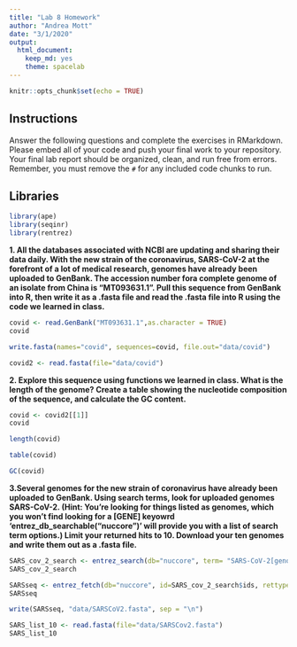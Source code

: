 ```yaml
---
title: "Lab 8 Homework"
author: "Andrea Mott"
date: "3/1/2020"
output:
  html_document: 
    keep_md: yes
    theme: spacelab
---
```


```r
knitr::opts_chunk$set(echo = TRUE)
```

## Instructions
Answer the following questions and complete the exercises in RMarkdown. Please embed all of your code and push your final work to your repository. Your final lab report should be organized, clean, and run free from errors. Remember, you must remove the `#` for any included code chunks to run.  

## Libraries

```r
library(ape)
library(seqinr)
library(rentrez)
```

**1. All the databases associated with NCBI are updating and sharing their data daily. With the new strain of the coronavirus, SARS-CoV-2 at the forefront of a lot of medical research, genomes have already been uploaded to GenBank. The accession number fora complete genome of an isolate from China is "MT093631.1". Pull this sequence from GenBank into R, then write it as a .fasta file and read the .fasta file into R using the code we learned in class.**
```r
covid <- read.GenBank("MT093631.1",as.character = TRUE)
covid
```

```r
write.fasta(names="covid", sequences=covid, file.out="data/covid")
```

```r
covid2 <- read.fasta(file="data/covid")
```


**2. Explore this sequence using functions we learned in class. What is the length of the genome? Create a table showing the nucleotide composition of the sequence, and calculate the GC content.**
```r
covid <- covid2[[1]]
covid
```

```r
length(covid)
```

```r
table(covid)
```

```r
GC(covid)
```

**3.Several genomes for the new strain of coronavirus have already been uploaded to GenBank. Using search terms, look for uploaded genomes SARS-CoV-2. (Hint: You're looking for things listed as genomes, which you won't find looking for a [GENE] keyowrd 'entrez_db_searchable("nuccore")' will provide you with a list of search term options.) Limit your returned hits to 10. Download your ten genomes and write them out as a .fasta file.**
```r
SARS_cov_2_search <- entrez_search(db="nuccore", term= "SARS-CoV-2[genome]", retmax=10)
SARS_cov_2_search
```

```r
SARSseq <- entrez_fetch(db="nuccore", id=SARS_cov_2_search$ids, rettype="fasta")
SARSseq
```

```r
write(SARSseq, "data/SARSCoV2.fasta", sep = "\n")
```

```r
SARS_list_10 <- read.fasta(file="data/SARSCov2.fasta")
SARS_list_10
```


